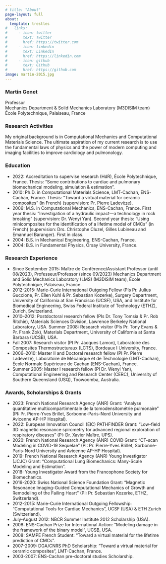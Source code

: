 ```yaml
---
# title: "About"
page-layout: full
about:
  template: trestles
#   links:
#     - icon: twitter
#       text: Twitter
#       href: https://twitter.com
#     - icon: linkedin
#       text: LinkedIn
#       href: https://linkedin.com
#     - icon: github
#       text: Github
#       href: https://github.com
image: martin-2015.jpg
---
```


### Martin Genet

Professor\
Mechanics Department & Solid Mechanics Laboratory (M3DISIM team)\
École Polytechnique, Palaiseau, France

### Research Activities

My original background is in Computational Mechanics and Computational Materials Science.
The ultimate aspiration of my current research is to use the fundamental laws of physics and the power of modern computing and imaging facilities to improve cardiology and pulmonology.

### Education

* 2022: Accreditation to supervise research (HdR), École Polytechnique, France. Thesis: “Some contributions to cardiac and pulmonary biomechanical modeling, simulation & estimation”.
* 2010: Ph.D. in Computational Materials Science, LMT-Cachan, ENS-Cachan, France. Thesis: "Toward a virtual material for ceramic composites" (in French) (supervision: Pr. Pierre Ladevèze).
* 2006: M.S. in Computational Mechanics, ENS-Cachan, France. First year thesis: "Investigation of a hydraulic impact—a technology in rock breaking" (supervision: Dr. Wenyi Yan). Second year thesis: "Using minicomposites for the identification of a lifetime model of CMCs" (in French) (supervision: Drs. Christophe Cluzel, Gilles Lubineau and Emannuel Baranger). First in class.
* 2004: B.S. in Mechanical Engineering, ENS-Cachan, France.
* 2004: B.S. in Fundamental Physics, Orsay University, France.

### Research Experience

* Since September 2015: Maître de Conférence/Assistant Professor (until 08/2023), Professeur/Professor (since 09/2023) Mechanics Department and Solid Mechanics Laboratory (LMS) (M3DISIM team), École Polytechnique, Palaiseau, France.
* 2012-2015: Marie-Curie International Outgoing Fellow (PIs Pr. Julius Guccione, Pr. Ellen Kuhl & Pr. Sebastian Kozerke), Surgery Department, University of California at San Francisco (UCSF), USA, and Institute for Biomedical Engineering, Swiss Federal Institute of Technology (ETHZ), Zurich, Switzerland.
* 2010–2012: Postdoctoral research fellow (PIs Dr. Tony Tomsia & Pr. Rob Ritchie), Materials Sciences Division, Lawrence Berkeley National Laboratory, USA.
Summer 2008: Research visitor (PIs Pr. Tony Evans & Pr. Frank Zok), Materials Department, University of California at Santa Barbara (UCSB), USA.
* Fall 2007: Research visitor (PI Pr. Jacques Lamon), Laboratoire des Composites Thermostructuraux (LCTS), Bordeaux I University, France.
* 2006–2010: Master II and Doctoral research fellow (PI Pr. Pierre Ladevèze), Laboratoire de Mécanique et de Technologie (LMT-Cachan), École Normale Supérieure de Cachan (ENS-Cachan), France.
* Summer 2005: Master I research fellow (PI Dr. Wenyi Yan), Computational Engineering and Research Center (CERC), University of Southern Queensland (USQ), Toowoomba, Australia.

### Awards, Scholarships & Grants

* 2023: French National Research Agency (ANR) Grant: "Analyse quantitative multicompartimentale de la tomodensitométrie pulmonaire" (PI: Pr. Pierre-Yves Brillet, Sorbonne-Paris-Nord University and Avicenne AP-HP Hospital).
* 2022: European Innovation Council (EIC) PATHFINDER Grant: "Low-field 3D magnetic resonance spirometry for advanced regional exploration of respiratory diseases" (PI: Dr. Xavier Maître, UPS).
* 2020: French National Research Agency (ANR) COVID Grant: "CT-scan Modeling in COVID-19 Sequelae" (PI: Pr. Pierre-Yves Brillet, Sorbonne-Paris-Nord University and Avicenne AP-HP Hospital).
* 2019: French National Research Agency (ANR) Young Investigator (JCJC) Grant: "Computational Lung Biomechanics: Many-Scale Modeling and Estimation".
* 2018: Young Investigator Award from the Francophone Society for Biomechanics.
* 2016-2020: Swiss National Science Foundation Grant: "Magnetic Resonance Imaging-­Guided Computational Mechanics of Growth and Remodeling of the Failing Heart" (PI: Pr. Sebastian Kozerke, ETHZ, Switzerland).
* 2012-2015: Marie-Curie International Outgoing Fellowship: "Computational Tools for Cardiac Mechanics", UCSF (USA) & ETH Zurich (Switzerland).
* July-August 2012: NBCR Summer Institute 2012 Scholarship (USA).
* 2008: ENS-Cachan Prize for International Action: "Modeling damage in the framework of the binary model", UCSB, USA.
* 2008: SAMPE French Student: "Toward a virtual material for the lifetime prediction of CMCs".
* 2007-2009: DGA/CNRS PhD Scholarship: "Toward a virtual material for ceramic composites", LMT-Cachan, France.
* 2003-2007: ENS-Cachan pre-doctoral studies Scholarship.
